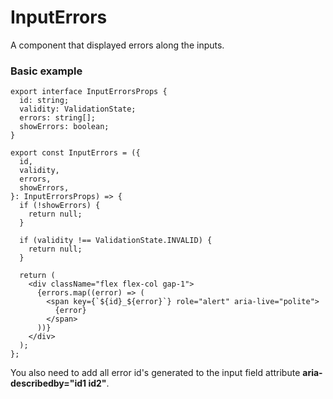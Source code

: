 
<Meta title="Suggested Components/InputErrors" />

# InputErrors

A component that displayed errors along the inputs.

### Basic example

```tsx
export interface InputErrorsProps {
  id: string;
  validity: ValidationState;
  errors: string[];
  showErrors: boolean;
}

export const InputErrors = ({
  id,
  validity,
  errors,
  showErrors,
}: InputErrorsProps) => {
  if (!showErrors) {
    return null;
  }

  if (validity !== ValidationState.INVALID) {
    return null;
  }

  return (
    <div className="flex flex-col gap-1">
      {errors.map((error) => (
        <span key={`${id}_${error}`} role="alert" aria-live="polite">
          {error}
        </span>
      ))}
    </div>
  );
};
```

You also need to add all error id's generated to the input field attribute **aria-describedby=\"id1 id2\"**.
